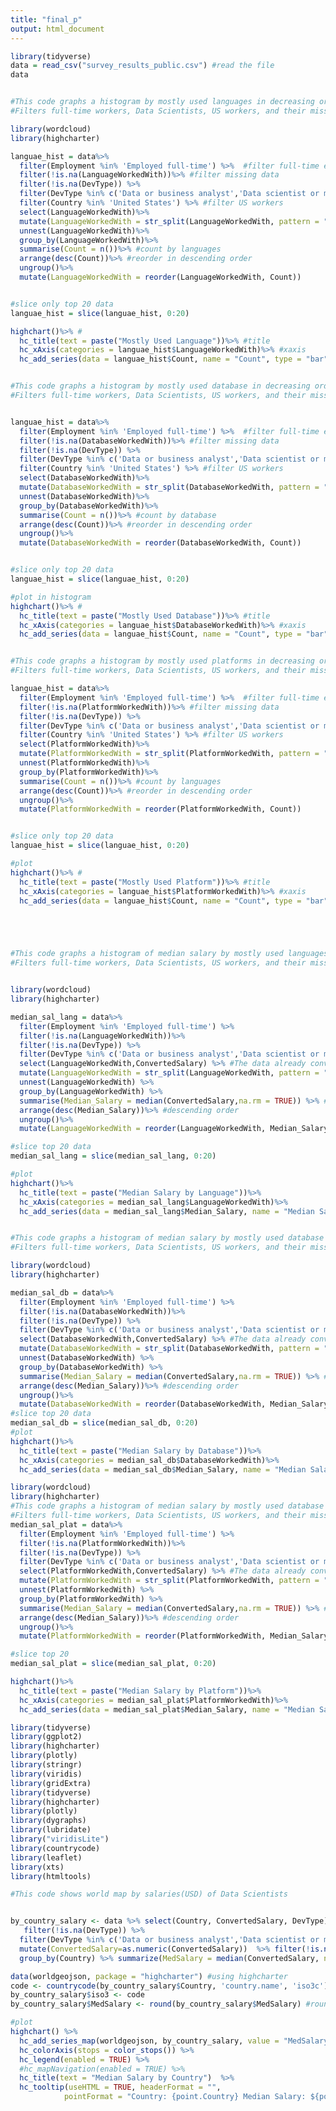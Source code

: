 ```yaml
---
title: "final_p"
output: html_document
---
```


```r
library(tidyverse)
data = read_csv("survey_results_public.csv") #read the file
data
```





```r


```


```r

#This code graphs a histogram by mostly used languages in decreasing order.
#Filters full-time workers, Data Scientists, US workers, and their missing data

library(wordcloud) 
library(highcharter)

languae_hist = data%>% 
  filter(Employment %in% 'Employed full-time') %>%  #filter full-time employees
  filter(!is.na(LanguageWorkedWith))%>% #filter missing data
  filter(!is.na(DevType)) %>% 
  filter(DevType %in% c('Data or business analyst','Data scientist or machine learning specialist')) %>% #filter data scientists     
  filter(Country %in% 'United States') %>% #filter US workers
  select(LanguageWorkedWith)%>% 
  mutate(LanguageWorkedWith = str_split(LanguageWorkedWith, pattern = ";"))%>%
  unnest(LanguageWorkedWith)%>%
  group_by(LanguageWorkedWith)%>%
  summarise(Count = n())%>% #count by languages
  arrange(desc(Count))%>% #reorder in descending order
  ungroup()%>%
  mutate(LanguageWorkedWith = reorder(LanguageWorkedWith, Count))


#slice only top 20 data 
languae_hist = slice(languae_hist, 0:20) 

highchart()%>% #
  hc_title(text = paste("Mostly Used Language"))%>% #title
  hc_xAxis(categories = languae_hist$LanguageWorkedWith)%>% #xaxis
  hc_add_series(data = languae_hist$Count, name = "Count", type = "bar") #plot


#This code graphs a histogram by mostly used database in decreasing order.
#Filters full-time workers, Data Scientists, US workers, and their missing data


languae_hist = data%>% 
  filter(Employment %in% 'Employed full-time') %>%  #filter full-time employees
  filter(!is.na(DatabaseWorkedWith))%>% #filter missing data
  filter(!is.na(DevType)) %>% 
  filter(DevType %in% c('Data or business analyst','Data scientist or machine learning specialist')) %>% #filter data scientists     
  filter(Country %in% 'United States') %>% #filter US workers
  select(DatabaseWorkedWith)%>% 
  mutate(DatabaseWorkedWith = str_split(DatabaseWorkedWith, pattern = ";"))%>%
  unnest(DatabaseWorkedWith)%>%
  group_by(DatabaseWorkedWith)%>%
  summarise(Count = n())%>% #count by database
  arrange(desc(Count))%>% #reorder in descending order
  ungroup()%>%
  mutate(DatabaseWorkedWith = reorder(DatabaseWorkedWith, Count))


#slice only top 20 data 
languae_hist = slice(languae_hist, 0:20) 

#plot in histogram
highchart()%>% #
  hc_title(text = paste("Mostly Used Database"))%>% #title
  hc_xAxis(categories = languae_hist$DatabaseWorkedWith)%>% #xaxis
  hc_add_series(data = languae_hist$Count, name = "Count", type = "bar") #plot


#This code graphs a histogram by mostly used platforms in decreasing order.
#Filters full-time workers, Data Scientists, US workers, and their missing data

languae_hist = data%>% 
  filter(Employment %in% 'Employed full-time') %>%  #filter full-time employees
  filter(!is.na(PlatformWorkedWith))%>% #filter missing data
  filter(!is.na(DevType)) %>% 
  filter(DevType %in% c('Data or business analyst','Data scientist or machine learning specialist')) %>% #filter data scientists     
  filter(Country %in% 'United States') %>% #filter US workers
  select(PlatformWorkedWith)%>% 
  mutate(PlatformWorkedWith = str_split(PlatformWorkedWith, pattern = ";"))%>%
  unnest(PlatformWorkedWith)%>%
  group_by(PlatformWorkedWith)%>%
  summarise(Count = n())%>% #count by languages
  arrange(desc(Count))%>% #reorder in descending order
  ungroup()%>%
  mutate(PlatformWorkedWith = reorder(PlatformWorkedWith, Count))


#slice only top 20 data 
languae_hist = slice(languae_hist, 0:20) 

#plot
highchart()%>% #
  hc_title(text = paste("Mostly Used Platform"))%>% #title
  hc_xAxis(categories = languae_hist$PlatformWorkedWith)%>% #xaxis
  hc_add_series(data = languae_hist$Count, name = "Count", type = "bar") #plot






```


```r

#This code graphs a histogram of median salary by mostly used languages by decreasing order.
#Filters full-time workers, Data Scientists, US workers, and their missing data


library(wordcloud)
library(highcharter)

median_sal_lang = data%>%
  filter(Employment %in% 'Employed full-time') %>% 
  filter(!is.na(LanguageWorkedWith))%>%
  filter(!is.na(DevType)) %>%
  filter(DevType %in% c('Data or business analyst','Data scientist or machine learning specialist')) %>%     filter(Country %in% 'United States') %>%
  select(LanguageWorkedWith,ConvertedSalary) %>% #The data already converted salaries to USD
  mutate(LanguageWorkedWith = str_split(LanguageWorkedWith, pattern = ";")) %>%
  unnest(LanguageWorkedWith) %>%
  group_by(LanguageWorkedWith) %>%
  summarise(Median_Salary = median(ConvertedSalary,na.rm = TRUE)) %>% #summarise each language by salary
  arrange(desc(Median_Salary))%>% #descending order
  ungroup()%>%
  mutate(LanguageWorkedWith = reorder(LanguageWorkedWith, Median_Salary))

#slice top 20 data
median_sal_lang = slice(median_sal_lang, 0:20)

#plot
highchart()%>%
  hc_title(text = paste("Median Salary by Language"))%>%
  hc_xAxis(categories = median_sal_lang$LanguageWorkedWith)%>%
  hc_add_series(data = median_sal_lang$Median_Salary, name = "Median Salary", type = "bar")



```

```r

#This code graphs a histogram of median salary by mostly used database by decreasing order.
#Filters full-time workers, Data Scientists, US workers, and their missing data

library(wordcloud)
library(highcharter)

median_sal_db = data%>%
  filter(Employment %in% 'Employed full-time') %>% 
  filter(!is.na(DatabaseWorkedWith))%>%
  filter(!is.na(DevType)) %>%
  filter(DevType %in% c('Data or business analyst','Data scientist or machine learning specialist')) %>%     filter(Country %in% 'United States') %>%
  select(DatabaseWorkedWith,ConvertedSalary) %>% #The data already converted salaries to USD
  mutate(DatabaseWorkedWith = str_split(DatabaseWorkedWith, pattern = ";")) %>%
  unnest(DatabaseWorkedWith) %>%
  group_by(DatabaseWorkedWith) %>%
  summarise(Median_Salary = median(ConvertedSalary,na.rm = TRUE)) %>% #summarise each language by salary
  arrange(desc(Median_Salary))%>% #descending order
  ungroup()%>%
  mutate(DatabaseWorkedWith = reorder(DatabaseWorkedWith, Median_Salary))
#slice top 20 data
median_sal_db = slice(median_sal_db, 0:20)
#plot
highchart()%>%
  hc_title(text = paste("Median Salary by Database"))%>%
  hc_xAxis(categories = median_sal_db$DatabaseWorkedWith)%>%
  hc_add_series(data = median_sal_db$Median_Salary, name = "Median Salary", type = "bar")

```



```r

library(wordcloud)
library(highcharter)
#This code graphs a histogram of median salary by mostly used database by decreasing order.
#Filters full-time workers, Data Scientists, US workers, and their missing data
median_sal_plat = data%>%
  filter(Employment %in% 'Employed full-time') %>% 
  filter(!is.na(PlatformWorkedWith))%>%
  filter(!is.na(DevType)) %>%
  filter(DevType %in% c('Data or business analyst','Data scientist or machine learning specialist')) %>%     filter(Country %in% 'United States') %>%
  select(PlatformWorkedWith,ConvertedSalary) %>% #The data already converted salaries to USD
  mutate(PlatformWorkedWith = str_split(PlatformWorkedWith, pattern = ";")) %>%
  unnest(PlatformWorkedWith) %>%
  group_by(PlatformWorkedWith) %>%
  summarise(Median_Salary = median(ConvertedSalary,na.rm = TRUE)) %>% #summarise each language by salary
  arrange(desc(Median_Salary))%>% #descending order
  ungroup()%>%
  mutate(PlatformWorkedWith = reorder(PlatformWorkedWith, Median_Salary))

#slice top 20
median_sal_plat = slice(median_sal_plat, 0:20)

highchart()%>%
  hc_title(text = paste("Median Salary by Platform"))%>%
  hc_xAxis(categories = median_sal_plat$PlatformWorkedWith)%>%
  hc_add_series(data = median_sal_plat$Median_Salary, name = "Median Salary", type = "bar")


```


```r

library(tidyverse)
library(ggplot2)
library(highcharter)
library(plotly)
library(stringr)
library(viridis)
library(gridExtra)
library(tidyverse)
library(highcharter)
library(plotly)
library(dygraphs)
library(lubridate)
library("viridisLite")
library(countrycode)
library(leaflet)
library(xts)
library(htmltools)

#This code shows world map by salaries(USD) of Data Scientists 


by_country_salary <- data %>% select(Country, ConvertedSalary, DevType) %>%
   filter(!is.na(DevType)) %>%
  filter(DevType %in% c('Data or business analyst','Data scientist or machine learning specialist')) %>% #filter data scientists
  mutate(ConvertedSalary=as.numeric(ConvertedSalary))  %>% filter(!is.na(Country)) %>% filter(!is.na(ConvertedSalary)) %>%
  group_by(Country) %>% summarize(MedSalary = median(ConvertedSalary, na.rm=TRUE))

data(worldgeojson, package = "highcharter") #using highcharter
code <- countrycode(by_country_salary$Country, 'country.name', 'iso3c') #get country code
by_country_salary$iso3 <- code
by_country_salary$MedSalary <- round(by_country_salary$MedSalary) #round

#plot
highchart() %>% 
  hc_add_series_map(worldgeojson, by_country_salary, value = "MedSalary", joinBy = "iso3",colorByPoint =  1) %>% 
  hc_colorAxis(stops = color_stops()) %>% 
  hc_legend(enabled = TRUE) %>%  
  #hc_mapNavigation(enabled = TRUE) %>%
  hc_title(text = "Median Salary by Country")  %>%
  hc_tooltip(useHTML = TRUE, headerFormat = "",
            pointFormat = "Country: {point.Country} Median Salary: ${point.MedSalary}") %>% hc_add_theme(hc_theme_google())
```
